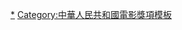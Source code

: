 {{Navbox with columns
|name = 北京大學生電影節最佳導演
|title = [[北京大學生電影節|<span style="color:#ffffff;">北京大學生電影節</span>]]最佳導演
|titlestyle = background: #2e8b57;color:#ffffff;

|col1 = 1994 未設 <br /> 2001 [[夏鋼]] <br /> 2008 [[冯小刚|馮小剛]]   <br /> 2015 [[让-雅克·阿诺]]
|col2 = 1995 未設 <br /> 2002 [[黄建新|黃建新]] <br /> 2009 [[章家瑞]] <br /> 2016 [[贾樟柯|賈樟柯]]
|col3 = 1996 [[李少紅]] <br /> 2003 [[孫周]] <br /> 2010 [[王全安]] <br /> 2017 [[冯小刚]]
|col4 = 1997 從缺 <br /> 2004 [[鄭洞天]] <br /> 2011 [[霍建起]] <br /> 2018 [[冯小刚]]
|col5 = 1998 [[张扬 (导演)|張揚]] <br /> 2005 [[陸川 (導演)|陸川]] <br /> 2012 [[顾长卫|顧長衛]]<br /> 2019 [[文牧野]]
|col6 = 1999 [[滕文驥]] <br /> 2006 [[張元 (導演)|張元]]  <br /> 2013 [[管虎]]
|col7 = 2000 [[路學長]] <br /> 2007 [[宁浩|甯浩]]  <br /> 2014 [[刁亦男]]

|below = 
}}<noinclude>

[[Category:北京大學生電影節最佳導演得主| *]]
[[Category:中華人民共和國電影獎項模板]]
</noinclude>